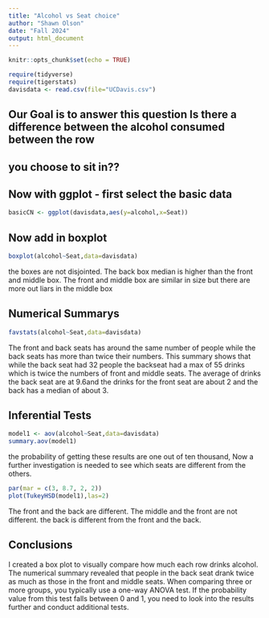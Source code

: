 ```yaml
---
title: "Alcohol vs Seat choice"
author: "Shawn Olson"
date: "Fall 2024"
output: html_document
---
```


```r
knitr::opts_chunk$set(echo = TRUE)
```

```r
require(tidyverse)
require(tigerstats)
davisdata <- read.csv(file="UCDavis.csv")
```
## Our Goal is to answer this question Is there a difference between the alcohol consumed between the row
## you choose to sit in??

## Now with ggplot - first select the basic data

```r
basicCN <- ggplot(davisdata,aes(y=alcohol,x=Seat))
```
## Now add in boxplot

```r
boxplot(alcohol~Seat,data=davisdata)
```

  the boxes are not disjointed. The back box median is higher than the front and middle box. The front and middle box are similar in size but there are more out liars in the middle box 




## Numerical Summarys 
```r
favstats(alcohol~Seat,data=davisdata)
```
The front and back seats has around the same number of people while the back seats has more than twice their numbers. This summary shows that while the back seat had 32 people the backseat had a max of 55 drinks which is twice the numbers of front and middle seats. The average of drinks the back seat are at 9.6and the drinks for the front seat are about 2 and the back has a median of about 3.     

## Inferential Tests
```r
model1 <- aov(alcohol~Seat,data=davisdata)
summary.aov(model1)  
```
the probability of getting these results are one out of ten thousand, Now a further investigation is needed to see which seats are different from the others.    

```r
par(mar = c(3, 8.7, 2, 2))
plot(TukeyHSD(model1),las=2)
``` 

The front and the back are different. The middle and the front are not different. the back is different from the front and the back.   

## Conclusions

I created a box plot to visually compare how much each row drinks alcohol. The numerical summary revealed that people in the back seat drank twice as much as those in the front and middle seats. When comparing three or more groups, you typically use a one-way ANOVA test. If the probability value from this test falls between 0 and 1, you need to look into the results further and conduct additional tests.

